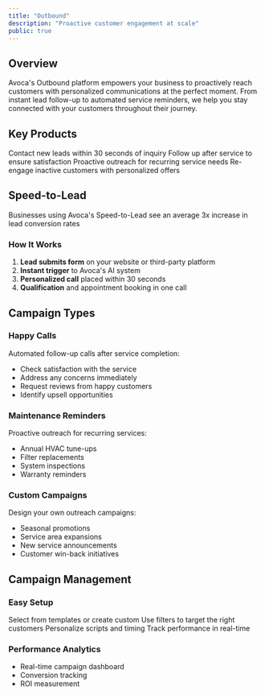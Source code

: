 ```yaml
---
title: "Outbound"
description: "Proactive customer engagement at scale"
public: true
---
```

## Overview

Avoca's Outbound platform empowers your business to proactively reach customers with personalized communications at the perfect moment. From instant lead follow-up to automated service reminders, we help you stay connected with your customers throughout their journey.

## Key Products

<CardGroup cols={2}>
  <Card title="Speed-to-Lead" icon="bolt">
    Contact new leads within 30 seconds of inquiry
  </Card>
  <Card title="Happy Calls" icon="face-smile">
    Follow up after service to ensure satisfaction
  </Card>
  <Card title="Maintenance Reminders" icon="clock">
    Proactive outreach for recurring service needs
  </Card>
  <Card title="Win-Back Campaigns" icon="arrow-rotate-left">
    Re-engage inactive customers with personalized offers
  </Card>
</CardGroup>

## Speed-to-Lead

<Note>
  Businesses using Avoca's Speed-to-Lead see an average 3x increase in lead conversion rates
</Note>

### How It Works
1. **Lead submits form** on your website or third-party platform
2. **Instant trigger** to Avoca's AI system
3. **Personalized call** placed within 30 seconds
4. **Qualification** and appointment booking in one call

## Campaign Types

### Happy Calls
Automated follow-up calls after service completion:
- Check satisfaction with the service
- Address any concerns immediately
- Request reviews from happy customers
- Identify upsell opportunities

### Maintenance Reminders
Proactive outreach for recurring services:
- Annual HVAC tune-ups
- Filter replacements
- System inspections
- Warranty reminders

### Custom Campaigns
Design your own outreach campaigns:
- Seasonal promotions
- Service area expansions
- New service announcements
- Customer win-back initiatives

## Campaign Management

### Easy Setup
<Steps>
  <Step title="Choose Campaign Type">
    Select from templates or create custom
  </Step>
  <Step title="Define Audience">
    Use filters to target the right customers
  </Step>
  <Step title="Customize Message">
    Personalize scripts and timing
  </Step>
  <Step title="Launch & Monitor">
    Track performance in real-time
  </Step>
</Steps>

### Performance Analytics
- Real-time campaign dashboard
- Conversion tracking
- ROI measurement